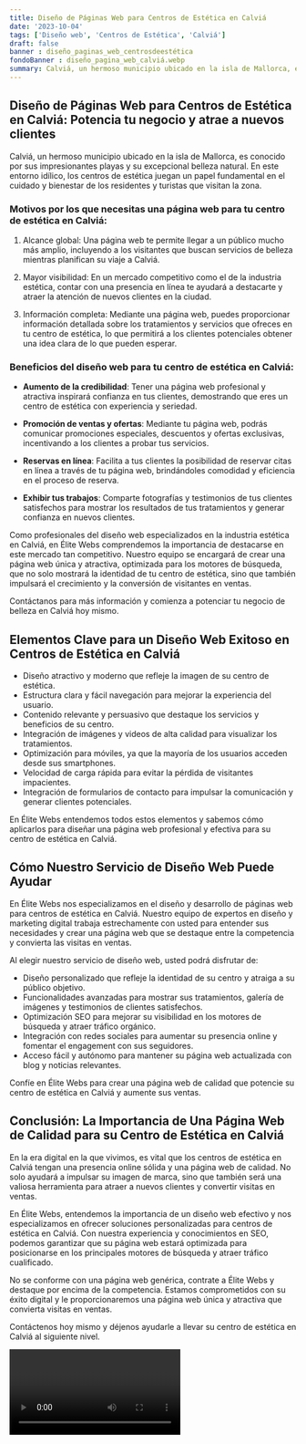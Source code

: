 ```yaml
---
title: Diseño de Páginas Web para Centros de Estética en Calviá
date: '2023-10-04'
tags: ['Diseño web', 'Centros de Estética', 'Calviá']
draft: false
banner : diseño_paginas_web_centrosdeestética
fondoBanner : diseño_pagina_web_calviá.webp
summary: Calviá, un hermoso municipio ubicado en la isla de Mallorca, es conocido por sus impresionantes playas y su excepcional belleza natural. En este entorno idílico, los centros de estética juegan un papel fundamental en el cuidado y bienestar de los residentes y turistas que visitan la zona.
---
```


## Diseño de Páginas Web para Centros de Estética en Calviá: Potencia tu negocio y atrae a nuevos clientes

Calviá, un hermoso municipio ubicado en la isla de Mallorca, es conocido por sus impresionantes playas y su excepcional belleza natural. En este entorno idílico, los centros de estética juegan un papel fundamental en el cuidado y bienestar de los residentes y turistas que visitan la zona.

### Motivos por los que necesitas una página web para tu centro de estética en Calviá:

1. Alcance global: Una página web te permite llegar a un público mucho más amplio, incluyendo a los visitantes que buscan servicios de belleza mientras planifican su viaje a Calviá.

2. Mayor visibilidad: En un mercado competitivo como el de la industria estética, contar con una presencia en línea te ayudará a destacarte y atraer la atención de nuevos clientes en la ciudad.

3. Información completa: Mediante una página web, puedes proporcionar información detallada sobre los tratamientos y servicios que ofreces en tu centro de estética, lo que permitirá a los clientes potenciales obtener una idea clara de lo que pueden esperar.

### Beneficios del diseño web para tu centro de estética en Calviá:

- **Aumento de la credibilidad**: Tener una página web profesional y atractiva inspirará confianza en tus clientes, demostrando que eres un centro de estética con experiencia y seriedad.

- **Promoción de ventas y ofertas**: Mediante tu página web, podrás comunicar promociones especiales, descuentos y ofertas exclusivas, incentivando a los clientes a probar tus servicios.

- **Reservas en línea**: Facilita a tus clientes la posibilidad de reservar citas en línea a través de tu página web, brindándoles comodidad y eficiencia en el proceso de reserva.

- **Exhibir tus trabajos**: Comparte fotografías y testimonios de tus clientes satisfechos para mostrar los resultados de tus tratamientos y generar confianza en nuevos clientes.

Como profesionales del diseño web especializados en la industria estética en Calviá, en Élite Webs comprendemos la importancia de destacarse en este mercado tan competitivo. Nuestro equipo se encargará de crear una página web única y atractiva, optimizada para los motores de búsqueda, que no solo mostrará la identidad de tu centro de estética, sino que también impulsará el crecimiento y la conversión de visitantes en ventas.

Contáctanos para más información y comienza a potenciar tu negocio de belleza en Calviá hoy mismo.

<GifSeo />

<Cta />

## Elementos Clave para un Diseño Web Exitoso en Centros de Estética en Calviá

- Diseño atractivo y moderno que refleje la imagen de su centro de estética.
- Estructura clara y fácil navegación para mejorar la experiencia del usuario.
- Contenido relevante y persuasivo que destaque los servicios y beneficios de su centro.
- Integración de imágenes y videos de alta calidad para visualizar los tratamientos.
- Optimización para móviles, ya que la mayoría de los usuarios acceden desde sus smartphones.
- Velocidad de carga rápida para evitar la pérdida de visitantes impacientes.
- Integración de formularios de contacto para impulsar la comunicación y generar clientes potenciales.

En Élite Webs entendemos todos estos elementos y sabemos cómo aplicarlos para diseñar una página web profesional y efectiva para su centro de estética en Calviá.

## Cómo Nuestro Servicio de Diseño Web Puede Ayudar

En Élite Webs nos especializamos en el diseño y desarrollo de páginas web para centros de estética en Calviá. Nuestro equipo de expertos en diseño y marketing digital trabaja estrechamente con usted para entender sus necesidades y crear una página web que se destaque entre la competencia y convierta las visitas en ventas.

Al elegir nuestro servicio de diseño web, usted podrá disfrutar de:

- Diseño personalizado que refleje la identidad de su centro y atraiga a su público objetivo.
- Funcionalidades avanzadas para mostrar sus tratamientos, galería de imágenes y testimonios de clientes satisfechos.
- Optimización SEO para mejorar su visibilidad en los motores de búsqueda y atraer tráfico orgánico.
- Integración con redes sociales para aumentar su presencia online y fomentar el engagement con sus seguidores.
- Acceso fácil y autónomo para mantener su página web actualizada con blog y noticias relevantes.

Confíe en Élite Webs para crear una página web de calidad que potencie su centro de estética en Calviá y aumente sus ventas.

## Conclusión: La Importancia de Una Página Web de Calidad para su Centro de Estética en Calviá

En la era digital en la que vivimos, es vital que los centros de estética en Calviá tengan una presencia online sólida y una página web de calidad. No solo ayudará a impulsar su imagen de marca, sino que también será una valiosa herramienta para atraer a nuevos clientes y convertir visitas en ventas.

En Élite Webs, entendemos la importancia de un diseño web efectivo y nos especializamos en ofrecer soluciones personalizadas para centros de estética en Calviá. Con nuestra experiencia y conocimientos en SEO, podemos garantizar que su página web estará optimizada para posicionarse en los principales motores de búsqueda y atraer tráfico cualificado.

No se conforme con una página web genérica, contrate a Élite Webs y destaque por encima de la competencia. Estamos comprometidos con su éxito digital y le proporcionaremos una página web única y atractiva que convierta visitas en ventas.

Contáctenos hoy mismo y déjenos ayudarle a llevar su centro de estética en Calviá al siguiente nivel.

<Video />

<CtaBot job='Centros de Estética' city='Calviá'/>

<Gmaps query='Calviá+españa+maps' />